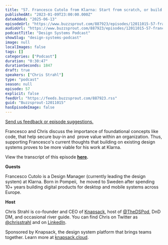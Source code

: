 ```yaml
---
title: "57. Francesco Cutolo from Klarna: Start from scratch, or build on existing design systems, which is more viable?"
publishedAt: "2023-01-09T23:00:00.000Z"
dateAdded: "2025-06-13"
episodeUrl: "https://www.buzzsprout.com/887923/episodes/12011015-57-francesco-cutolo-from-klarna-start-from-scratch-or-build-on-existing-design-systems-which-is-more-viable.mp3"
audioUrl: "https://www.buzzsprout.com/887923/episodes/12011015-57-francesco-cutolo-from-klarna-start-from-scratch-or-build-on-existing-design-systems-which-is-more-viable.mp3"
podcastTitle: "Design Systems Podcast"
showSlug: "design-systems-podcast"
image: null
localImages: false
tags: []
categories: ["Podcast"]
duration: "0:30:47"
durationSeconds: 1847
draft: true
speakers: ["Chris Strahl"]
type: "podcast"
season: null
episode: 57
explicit: false
feedUrl: "https://feeds.buzzsprout.com/887923.rss"
guid: "Buzzsprout-12011015"
hasEpisodeImage: false
---
```

[Send us feedback or episode suggestions.](https://www.buzzsprout.com/twilio/text_messages/887923/open_sms)

Francesco and Chris discuss the importance of foundational concepts like code, that help secure buy-in and  prove value within an organization. Thus, supporting Francesco's current thoughts that building on existing design systems proves to be more viable for his work at Klarna.

View the transcript of this episode [**here**](https://docs.google.com/document/d/1vurFZaZjsIE9VcwxNkjyt4lTGFgcubEw/edit)**.**

**Guests**

Francesco Cutolo is a Design Manager (currently leading the design system) at Klarna. Born in Pompeii,  he moved to Sweden after spending 10+ years building digital products for desktop and mobile systems across Europe.  

**Host**

Chris Strahl is co-founder and CEO of [Knapsack](https://www.knapsack.cloud/), host of [@TheDSPod](https://twitter.com/thedspod), DnD DM, and occasional river guide. You can find Chris on Twitter as [@chrisstrahl](https://twitter.com/chrisstrahl) and on [LinkedIn](https://www.linkedin.com/in/chrisstrahl/).

Sponsored by Knapsack, the design system platform that brings teams together. Learn more at [knapsack.cloud](https://www.knapsack.cloud/?utm_source=podcast).
